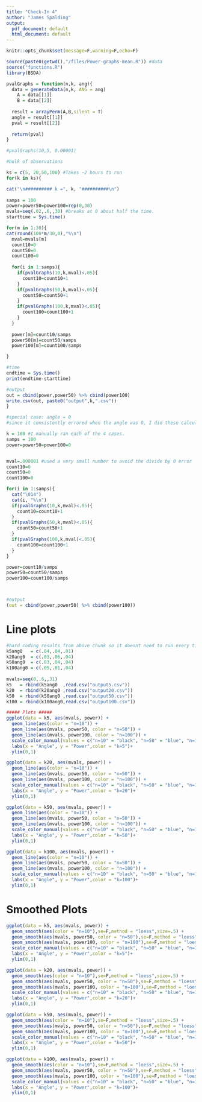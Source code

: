 ```yaml
---
title: "Check-In 4"
author: "James Spalding"
output:
  pdf_document: default
  html_document: default
---
```


```r
knitr::opts_chunk$set(message=F,warning=F,echo=F)
```

```r
source(paste0(getwd(),"/files/Power-graphs-mean.R")) #data
source("functions.R")
library(BSDA)
```

```r
pvalGraphs = function(n,k, ang){
  data = generateData(n,k, ANG = ang)
    A = data[[1]]
    B = data[[2]]
  
  result = arrayPerm(A,B,silent = T)
  angle = result[[1]]
  pval = result[[2]]
  
  return(pval)
}

#pvalGraphs(10,5, 0.00001)
```

```r
#bulk of observations

ks = c(5, 20,50,100) #Takes ~2 hours to run
for(k in ks){

cat("\n########## k =", k, "##########\n")
  
samps = 100
power=power50=power100=rep(0,30)
mvals=seq(.02,.6,,30) #breaks at 0 about half the time.
starttime = Sys.time()

for(m in 1:30){
cat(round(100*m/30,0),"%\n")
  mval=mvals[m]
  count10=0 
  count50=0
  count100=0
  
  for(i in 1:samps){ 
    if(pvalGraphs(10,k,mval)<.05){
      count10=count10+1
    }
    if(pvalGraphs(50,k,mval)<.05){
      count50=count50+1
    }
    if(pvalGraphs(100,k,mval)<.05){
      count100=count100+1
    }
  }
  
  power[m]=count10/samps
  power50[m]=count50/samps
  power100[m]=count100/samps

}

#time
endtime = Sys.time()
print(endtime-starttime)

#output
out = cbind(power,power50) %>% cbind(power100)
write.csv(out, paste0("output",k,".csv"))
}
```

```r
#special case: angle = 0
#since it consistently errored when the angle was 0, I did these calculations separately so time wouldn't be wasted.

k = 100 #I manually ran each of the 4 cases.
samps = 100
power=power50=power100=0


mval=.000001 #used a very small number to avoid the divide by 0 error
count10=0 
count50=0
count100=0

for(i in 1:samps){ 
  cat("\014")
  cat(i, "%\n")
  if(pvalGraphs(10,k,mval)<.05){
    count10=count10+1
  }
  if(pvalGraphs(50,k,mval)<.05){
    count50=count50+1
  }
  if(pvalGraphs(100,k,mval)<.05){
    count100=count100+1
  }
}

power=count10/samps
power50=count50/samps
power100=count100/samps



#output
(out = cbind(power,power50) %>% cbind(power100))
```


# Line plots

```r
#hard coding results from above chunk so it doesnt need to run every time.
k5ang0   = c(.04,.04,.01)
k20ang0  = c(.03,.06,.04)
k50ang0  = c(.03,.04,.04)
k100ang0 = c(.05,.01,.04)
  
mvals=seq(0,.6,,31)
k5   = rbind(k5ang0  ,read.csv("output5.csv"))
k20  = rbind(k20ang0 ,read.csv("output20.csv"))
k50  = rbind(k50ang0 ,read.csv("output50.csv"))
k100 = rbind(k100ang0,read.csv("output100.csv"))

##### Plots #####
ggplot(data = k5, aes(mvals, power)) +
  geom_line(aes(color = "n=10")) + 
  geom_line(aes(mvals, power50, color = "n=50")) +
  geom_line(aes(mvals, power100, color = "n=100")) +
  scale_color_manual(values = c("n=10" = "black", "n=50" = "blue", "n=100" = "red")) +
  labs(x = "Angle", y = "Power",color = "k=5")+
  ylim(0,1)

ggplot(data = k20, aes(mvals, power)) +
  geom_line(aes(color = "n=10")) + 
  geom_line(aes(mvals, power50, color = "n=50")) +
  geom_line(aes(mvals, power100, color = "n=100")) +
  scale_color_manual(values = c("n=10" = "black", "n=50" = "blue", "n=100" = "red")) +
  labs(x = "Angle", y = "Power",color = "k=20")+
  ylim(0,1)

ggplot(data = k50, aes(mvals, power)) +
  geom_line(aes(color = "n=10")) + 
  geom_line(aes(mvals, power50, color = "n=50")) +
  geom_line(aes(mvals, power100, color = "n=100")) +
  scale_color_manual(values = c("n=10" = "black", "n=50" = "blue", "n=100" = "red")) +
  labs(x = "Angle", y = "Power",color = "k=50")+
  ylim(0,1)

ggplot(data = k100, aes(mvals, power)) +
  geom_line(aes(color = "n=10")) + 
  geom_line(aes(mvals, power50, color = "n=50")) +
  geom_line(aes(mvals, power100, color = "n=100")) +
  scale_color_manual(values = c("n=10" = "black", "n=50" = "blue", "n=100" = "red")) +
  labs(x = "Angle", y = "Power",color = "k=100")+
  ylim(0,1)

```

# Smoothed Plots

```r
ggplot(data = k5, aes(mvals, power)) +
  geom_smooth(aes(color = "n=10"),se=F,method = "loess",size=.5) + 
  geom_smooth(aes(mvals, power50, color = "n=50"),se=F,method = "loess",size=.5) +
  geom_smooth(aes(mvals, power100, color = "n=100"),se=F,method = "loess",size=.5) +
  scale_color_manual(values = c("n=10" = "black", "n=50" = "blue", "n=100" = "red")) +
  labs(x = "Angle", y = "Power",color = "k=5")+
  ylim(0,1)

ggplot(data = k20, aes(mvals, power)) +
  geom_smooth(aes(color = "n=10"),se=F,method = "loess",size=.5) + 
  geom_smooth(aes(mvals, power50, color = "n=50"),se=F,method = "loess",size=.5) +
  geom_smooth(aes(mvals, power100, color = "n=100"),se=F,method = "loess",size=.5) +
  scale_color_manual(values = c("n=10" = "black", "n=50" = "blue", "n=100" = "red")) +
  labs(x = "Angle", y = "Power",color = "k=20")+
  ylim(0,1)

ggplot(data = k50, aes(mvals, power)) +
  geom_smooth(aes(color = "n=10"),se=F,method = "loess",size=.5) + 
  geom_smooth(aes(mvals, power50, color = "n=50"),se=F,method = "loess",size=.5) +
  geom_smooth(aes(mvals, power100, color = "n=100"),se=F,method = "loess",size=.5) +
  scale_color_manual(values = c("n=10" = "black", "n=50" = "blue", "n=100" = "red")) +
  labs(x = "Angle", y = "Power",color = "k=50")+
  ylim(0,1)

ggplot(data = k100, aes(mvals, power)) +
  geom_smooth(aes(color = "n=10"),se=F,method = "loess",size=.5) + 
  geom_smooth(aes(mvals, power50, color = "n=50"),se=F,method = "loess",size=.5) +
  geom_smooth(aes(mvals, power100, color = "n=100"),se=F,method = "loess",size=.5) +
  scale_color_manual(values = c("n=10" = "black", "n=50" = "blue", "n=100" = "red")) +
  labs(x = "Angle", y = "Power",color = "k=100")+
  ylim(0,1)
```

